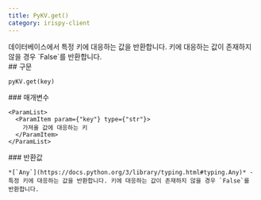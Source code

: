 ```yaml
---
title: PyKV.get()
category: irispy-client
---
```


<Section>
  데이터베이스에서 특정 키에 대응하는 값을 반환합니다. 키에 대응하는 값이 존재하지 않을 경우 `False`를 반환합니다.
</Section>
<Section>
  ## 구문

  ~~~py
  pyKV.get(key)
  ~~~

  <Section>
    ### 매개변수

    <ParamList>
      <ParamItem param={"key"} type={"str"}>
        가져올 값에 대응하는 키
      </ParamItem>
    </ParamList>
  </Section>
  <Section>
    ### 반환값

    *[`Any`](https://docs.python.org/3/library/typing.html#typing.Any)* - 특정 키에 대응하는 값을 반환합니다. 키에 대응하는 값이 존재하지 않을 경우 `False`를 반환합니다.
  </Section>
</Section>